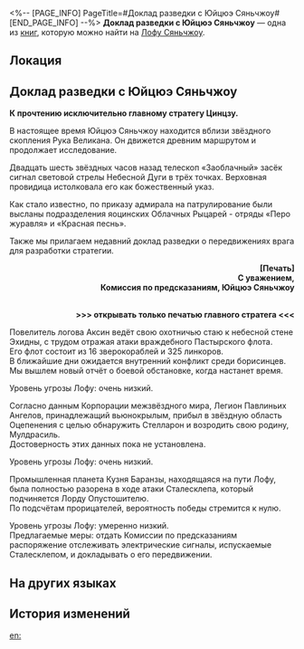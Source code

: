 <%-- [PAGE_INFO]
PageTitle=#Доклад разведки с Юйцюэ Сяньчжоу#
[END_PAGE_INFO] --%>
{{Дополнить}}
{{Книга Инфобокс
|id           = 187
|Название     = 
|Изображение  = Иконка Пергамент Сяньчжоу.png
|Мир          = Лофу Сяньчжоу
|Томов        = 1
|Автор        = <!--нужно добавить-->
|Описание     = Доклад разведки, посланный с Юйцюэ Сяньчжоу.
|Том1         = {{tx}}
|Источник1    = {{tx|Отсутствует источник}}
|Персонажи    = 
|Фракции      = 
}}
'''Доклад разведки с Юйцюэ Сяньчжоу''' — одна из [[Книги|книг]], которую можно найти на [[Лофу Сяньчжоу]].

==Локация==
{{Отметка карты|<!--название карты-->|<!--id отметки-->}}

==Доклад разведки с Юйцюэ Сяньчжоу==
'''К прочтению исключительно главному стратегу Цинцзу.'''

В настоящее время Юйцюэ Сяньчжоу находится вблизи звёздного скопления Рука Великана. Он движется древним маршрутом и продолжает исследование.

Двадцать шесть звёздных часов назад телескоп «Заоблачный» засёк сигнал световой стрелы Небесной Дуги в трёх точках. Верховная провидица истолковала его как божественный указ.

Как стало известно, по приказу адмирала на патрулирование были высланы подразделения яоцинских Облачных Рыцарей - отряды «Перо журавля» и «Красная песнь».

Также мы прилагаем недавний доклад разведки о передвижениях врага для разработки стратегии.

<div align="right">'''[Печать]<br />
С уважением,<br />
Комиссия по предсказаниям, Юйцюэ Сяньчжоу'''


<br />'''>>> открывать только печатью главного стратега <<<'''</div>

{{Размер|32|Борисинцы}}

Повелитель логова Аксин ведёт свою охотничью стаю к небесной стене Эхидны, с трудом отражая атаки враждебного Пастырского флота.<br />
Его флот состоит из 16 зверокораблей и 325 линкоров.<br />
В ближайшие дни ожидается внутренний конфликт среди борисинцев. Мы вышлем новый отчёт о боевой обстановке, когда настанет время.

Уровень угрозы Лофу: очень низкий.

{{Размер|32|Вьюнокрылые}}

Согласно данным Корпорации межзвёздного мира, Легион Павлиньих Ангелов, принадлежащий вьюнокрылым, прибыл в звёздную область Оцепенения с целью обнаружить Стелларон и возродить свою родину, Мулдрасиль.<br />
Достоверность этих данных пока не установлена.

Уровень угрозы Лофу: очень низкий.

{{Размер|32|Легион Антиматерии}}

Промышленная планета Кузня Баранзы, находящаяся на пути Лофу, была полностью разорена в ходе атаки Сталесклепа, который подчиняется Лорду Опустошителю.<br />
По подсчётам прорицателей, вероятность победы стремится к нулю.

Уровень угрозы Лофу: умеренно низкий.<br />
Предлагаемые меры: отдать Комиссии по предсказаниям распоряжение отслеживать электрические сигналы, испускаемые Сталесклепом, и докладывать о его передвижении.

==На других языках==
{{На других языках
|en   = Surveillance Report from the Xianzhou Yuque
|zhs  = 来自「玉阙」仙舟的监察报告
|zht  = 來自「玉闕」仙舟的監察報告
|ja   = 仙舟「玉殿」からの監察報告
|ko   = 「옥궐」 선주에서 보내온 감찰 보고서
|es   = Informe de vigilancia del Yuque de Xianzhou
|fr   = Rapport de Surveillance du Yuque de Xianzhou
|ru   = Доклад разведки с Юйцюэ Сяньчжоу
|th   = รายงานการตรวจตราจาก Xianzhou "Yuque"
|vi   = Báo Cáo Giám Sát Từ Xianzhou "Yuque"
|de   = Bericht über die Überwachung aus der Xianzhou Yuque
|id   = Laporan Pengawasan dari Xianzhou "Yuque"
|pt   = Relatório de Vigilância do Yuque do Xianzhou
}}

==История изменений==
{{История изменений|3.5}}

[[en:]]